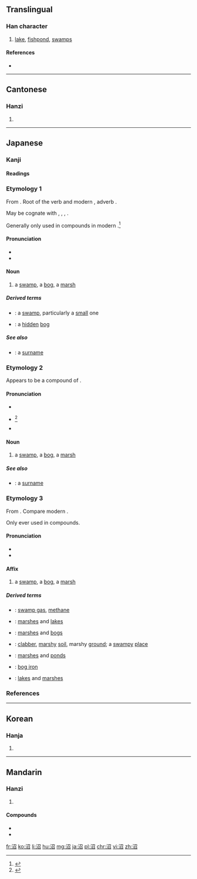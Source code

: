 ==Translingual==

===Han character===
{{Han char|rn=85|rad=水|as=05|sn=8|four=3716<sub>2</sub>|canj=水尸竹口 (ESHR)}}

# [[lake]], [[fishpond]], [[swamps]]

====References====
* {{Han ref|kx=0614.090|dkj=17257|dj=1008.010|hdz=31597.050|uh=6CBC|ud=27836|bh=AA68|bd=43624}}

----

==Cantonese==

===Hanzi===
{{yue-hanzi|jyut=ziu2|y=jiu2}}

# {{defn|lang=yue|sort=水05}}

----

==Japanese==

===Kanji===
{{ja-kanji|grade=c|rs=水05}}

====Readings====
{{ja-readings
|goon=[[しょう]] (shō) < [[せう]] (seu)
|kanon=[[しょう]] (shō) < [[せう]] (seu)
|kun=[[ぬ]] (nu), [[ぬま]] (numa)
}}

===Etymology 1===
From {{etyl|ojp|ja|sort=ぬ}}.  Root of the {{etyl|ojp|-}} verb {{term|lang=ja|ぬる|tr=nuru||to become loose; to become wet}} and modern {{etyl|ja|-|}} {{term|lang=ja|濡れる|tr=nureru||to become wet}}, adverb {{term|lang=ja|ぬるぬる|tr=nurunuru||loosely; lukewarmly; oozingly}}.

May be cognate with {{etyl|ko|-}} {{term|lang=ko|늪|tr=neup||swamp, bog, marsh}}, {{etyl|mn|-}} {{term|lang=mn|нам|tr=nam||low-lying}}, {{term|lang=mn|намаг|tr=namag||swamp, bog, marsh}}, {{term|lang=mn|норох|tr=norokh||to become wet}}.

Generally only used in compounds in modern {{etyl|ja|-}}.<ref name="KDJ">{{R:Kokugo Dai Jiten}}</ref>

====Pronunciation====
* {{l|ja|sc=Latn|訓読み|Kun'yomi}}
* {{IPA|lang=ja|[nɯᵝ]}}

====Noun====
{{ja-noun|k|hira=ぬ|rom=nu}}

# a [[swamp]], a [[bog]], a [[marsh]]

=====Derived terms=====
{{der-top}}
* {{ja-l|小沼|おぬ|onu}}: a [[swamp]], particularly a [[small]] one
* {{ja-l|隠沼|こもりぬ|komorinu}}: a [[hidden]] [[bog]]
{{der-bottom}}

=====See also=====
* {{ja-l|沼間|ぬま|Numa}}: a [[surname]]

===Etymology 2===
Appears to be a compound of {{compound|lang=ja|sort=ぬま|沼|tr1=nu|t1=swamp|間|tr2=ma|t2=space, area}}.

====Pronunciation====
* {{l|ja|sc=Latn|訓読み|Kun'yomi}}
* {{ja-accent-common|o|ぬ|ま}}<ref name="NHK">{{R:NHK Hatsuon}}</ref>
* {{IPA|lang=ja|[nɯᵝma̠]}}

====Noun====
{{ja-noun|k|hira=ぬま|rom=numa}}

# a [[swamp]], a [[bog]], a [[marsh]]

=====See also=====
* {{ja-l|沼間|ぬま|Numa}}: a [[surname]]

===Etymology 3===
From {{etyl|ltc|ja|sort=しょう}} {{term|lang=ltc|沼|tr=tsyewX}}.  Compare modern {{etyl|cmn|-}} {{term|lang=cmn|沼|tr=zhǎo}}.

Only ever used in compounds.

====Pronunciation====
* {{l|ja|sc=Latn|音読み|On'yomi}}
* {{IPA|lang=ja|[ɕʲo̞ː]}}

====Affix====
{{ja-pos|k|affix|hira=しょう|rom=shō|hhira=せう}}

# a [[swamp]], a [[bog]], a [[marsh]]

=====Derived terms=====
{{der-top}}
* {{ja-l|沼気|しょうき|shōki}}: [[swamp gas]], [[methane]]
* {{ja-l|沼湖|しょうこ|shōko}}: [[marsh]]es and [[lake]]s
* {{ja-l|沼沢|しょうたく|shōtaku}}: [[marsh]]es and [[bog]]s
* {{ja-l|沼地|しょうち|shōchi}}: [[clabber]], [[marshy]] [[soil]], marshy [[ground]]; a [[swampy]] [[place]]
* {{ja-l|沼池|しょうち|shōchi}}: [[marsh]]es and [[pond]]s
* {{ja-l|沼鉄鉱|しょうてっこう|shōtekkō}}: [[bog iron]]
{{der-mid}}
* {{ja-l|湖沼|こしょう|koshō}}: [[lake]]s and [[marsh]]es
{{der-bottom}}

===References===
<references/>

----

==Korean==

===Hanja===
{{ko-hanja|hangeul=소|eumhun=|rv=so|mr=so|y=so}}

# {{defn|lang=ko|sort=水05}}

----

==Mandarin==

===Hanzi===
{{cmn-hanzi|pin=[[gǔ]] ([[gu3]]), [[zhǎo]] ([[zhao3]])|wg=ku<sup>3</sup>, chao<sup>3</sup>}}

# {{defn|lang=cmn|sort=水05}}

====Compounds====
* {{l|cmn|沼泽|tr=zhǎozé}}
* {{l|cmn|泥沼|tr=nízhǎo}}

[[fr:沼]]
[[ko:沼]]
[[li:沼]]
[[hu:沼]]
[[mg:沼]]
[[ja:沼]]
[[pl:沼]]
[[chr:沼]]
[[vi:沼]]
[[zh:沼]]